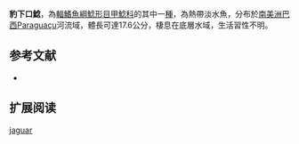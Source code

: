 {{Speciesbox
| name = 豹下口鯰
| image = 
| image_width = 250px
| image_caption = 
| status = NE
| status_system = IUCN3.1
| genus = Hypostomus
| species = jaguar
| authority = Zanata, Sardeiro & Zawadzki, 2013
| synonyms = 
}}

'''豹下口鯰'''，為[[輻鰭魚綱|輻鰭魚綱]][[鯰形目|鯰形目]][[甲鯰科|甲鯰科]]的其中一[[種|種]]，為熱帶淡水魚，分布於[[南美洲|南美洲]][[巴西|巴西]]Paraguaçu河流域，體長可達17.6公分，棲息在底層水域，生活習性不明。

==参考文献==
*{{FishBase_species|genus=Hypostomus|species=jaguar|year=2014|month=12}}

== 扩展阅读 ==
{{refbegin}}
{{wikispecies-inline|Hypostomus jaguar|豹下口鯰}}
{{refend}}
{{Taxonbar|from=Q21276125}}

[[Category:下口鯰屬|jaguar]]